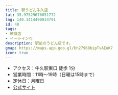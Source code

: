 ```yaml
---
title: 駅うどん牛久店
lat: 35.97529676051772
lng: 140.1414490034791
id: 40
tags:
- 飲食店
- イートイン可
description: 駅前のうどん店です。
gmap: https://maps.app.goo.gl/bh27968bipTvAEoK7
icon: true
---
```


<LinkedImage
  basename="hamyu044/ekiudon-sign_trimmed"
  aspectRatio="16/9"
/>

- アクセス：牛久駅東口 徒歩 1分
- 営業時間：11時～19時（日曜は15時まで）
- 定休日：月曜日
- [公式サイト](https://www.instagram.com/eki.udon.ushiku/)

<LinkedImage
  basename="hamyu044/ekiudon-menu2"
/>

